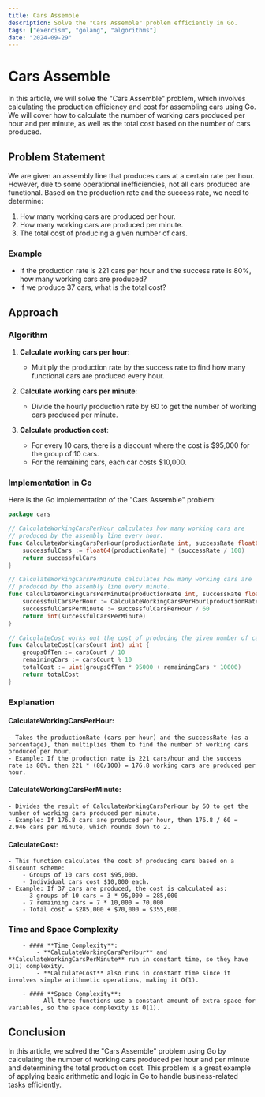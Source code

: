 ```yaml
---
title: Cars Assemble
description: Solve the "Cars Assemble" problem efficiently in Go.
tags: ["exercism", "golang", "algorithms"]
date: "2024-09-29"
---
```


# Cars Assemble

In this article, we will solve the "Cars Assemble" problem, which involves calculating the production efficiency and cost for assembling cars using Go. We will cover how to calculate the number of working cars produced per hour and per minute, as well as the total cost based on the number of cars produced.

## Problem Statement

We are given an assembly line that produces cars at a certain rate per hour. However, due to some operational inefficiencies, not all cars produced are functional. Based on the production rate and the success rate, we need to determine:

1. How many working cars are produced per hour.
2. How many working cars are produced per minute.
3. The total cost of producing a given number of cars.

### Example

- If the production rate is 221 cars per hour and the success rate is 80%, how many working cars are produced?
- If we produce 37 cars, what is the total cost?

## Approach

### Algorithm

1. **Calculate working cars per hour**:
   - Multiply the production rate by the success rate to find how many functional cars are produced every hour.
   
2. **Calculate working cars per minute**:
   - Divide the hourly production rate by 60 to get the number of working cars produced per minute.
   
3. **Calculate production cost**:
   - For every 10 cars, there is a discount where the cost is \$95,000 for the group of 10 cars.
   - For the remaining cars, each car costs \$10,000.

### Implementation in Go

Here is the Go implementation of the "Cars Assemble" problem:

```go
package cars

// CalculateWorkingCarsPerHour calculates how many working cars are
// produced by the assembly line every hour.
func CalculateWorkingCarsPerHour(productionRate int, successRate float64) float64 {
	successfulCars := float64(productionRate) * (successRate / 100)
	return successfulCars
}

// CalculateWorkingCarsPerMinute calculates how many working cars are
// produced by the assembly line every minute.
func CalculateWorkingCarsPerMinute(productionRate int, successRate float64) int {
	successfulCarsPerHour := CalculateWorkingCarsPerHour(productionRate, successRate)
	successfulCarsPerMinute := successfulCarsPerHour / 60
	return int(successfulCarsPerMinute)
}

// CalculateCost works out the cost of producing the given number of cars.
func CalculateCost(carsCount int) uint {
	groupsOfTen := carsCount / 10
	remainingCars := carsCount % 10
	totalCost := uint(groupsOfTen * 95000 + remainingCars * 10000)
	return totalCost
}
```

### Explanation
  #### CalculateWorkingCarsPerHour:

    - Takes the productionRate (cars per hour) and the successRate (as a percentage), then multiplies them to find the number of working cars produced per hour.
    - Example: If the production rate is 221 cars/hour and the success rate is 80%, then 221 * (80/100) = 176.8 working cars are produced per hour.

  #### CalculateWorkingCarsPerMinute:

    - Divides the result of CalculateWorkingCarsPerHour by 60 to get the number of working cars produced per minute.
    - Example: If 176.8 cars are produced per hour, then 176.8 / 60 = 2.946 cars per minute, which rounds down to 2.
  #### CalculateCost:
    - This function calculates the cost of producing cars based on a discount scheme:
        - Groups of 10 cars cost $95,000.
        - Individual cars cost $10,000 each.
    - Example: If 37 cars are produced, the cost is calculated as:
        - 3 groups of 10 cars = 3 * 95,000 = 285,000
        - 7 remaining cars = 7 * 10,000 = 70,000
        - Total cost = $285,000 + $70,000 = $355,000.

### Time and Space Complexity
        - #### **Time Complexity**:
            - **CalculateWorkingCarsPerHour** and **CalculateWorkingCarsPerMinute** run in constant time, so they have O(1) complexity.
            - **CalculateCost** also runs in constant time since it involves simple arithmetic operations, making it O(1).

        - #### **Space Complexity**:
            - All three functions use a constant amount of extra space for variables, so the space complexity is O(1).


## Conclusion
In this article, we solved the "Cars Assemble" problem using Go by calculating the number of working cars produced per hour and per minute and determining the total production cost. This problem is a great example of applying basic arithmetic and logic in Go to handle business-related tasks efficiently.